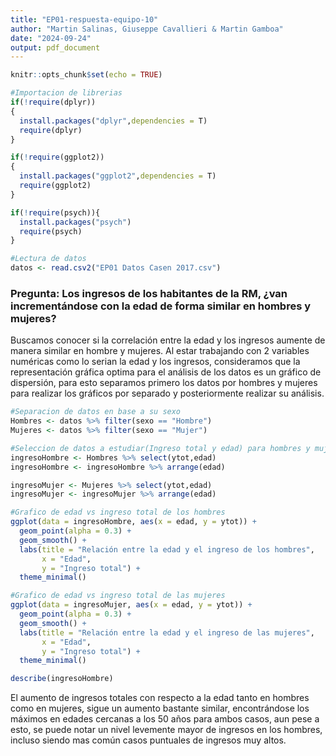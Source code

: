 ```yaml
---
title: "EP01-respuesta-equipo-10"
author: "Martin Salinas, Giuseppe Cavallieri & Martin Gamboa"
date: "2024-09-24"
output: pdf_document
---
```


```r
knitr::opts_chunk$set(echo = TRUE)
```

```r
#Importacion de librerias
if(!require(dplyr))
{
  install.packages("dplyr",dependencies = T)
  require(dplyr)
}

if(!require(ggplot2))
{
  install.packages("ggplot2",dependencies = T)
  require(ggplot2)
}

if(!require(psych)){
  install.packages("psych")
  require(psych)
}

```


```r
#Lectura de datos
datos <- read.csv2("EP01 Datos Casen 2017.csv")
```

### Pregunta: Los ingresos de los habitantes de la RM, ¿van incrementándose con la edad de forma similar en hombres y mujeres?

Buscamos conocer si la correlación entre la edad y los ingresos aumente de manera similar en hombre y mujeres. Al estar trabajando con 2 variables numéricas como lo serian la edad y los ingresos, consideramos que la representación gráfica optima para el análisis de los datos es un gráfico de dispersión, para esto separamos primero los datos por hombres y mujeres para realizar los gráficos por separado y posteriormente realizar su análisis.

```r

#Separacion de datos en base a su sexo
Hombres <- datos %>% filter(sexo == "Hombre")
Mujeres <- datos %>% filter(sexo == "Mujer")

#Seleccion de datos a estudiar(Ingreso total y edad) para hombres y mujeres
ingresoHombre <- Hombres %>% select(ytot,edad)
ingresoHombre <- ingresoHombre %>% arrange(edad)

ingresoMujer <- Mujeres %>% select(ytot,edad)
ingresoMujer <- ingresoMujer %>% arrange(edad)

#Grafico de edad vs ingreso total de los hombres
ggplot(data = ingresoHombre, aes(x = edad, y = ytot)) +
  geom_point(alpha = 0.3) +
  geom_smooth() +
  labs(title = "Relación entre la edad y el ingreso de los hombres",
       x = "Edad",
       y = "Ingreso total") +
  theme_minimal()

#Grafico de edad vs ingreso total de las mujeres
ggplot(data = ingresoMujer, aes(x = edad, y = ytot)) +
  geom_point(alpha = 0.3) +
  geom_smooth() +
  labs(title = "Relación entre la edad y el ingreso de las mujeres",
       x = "Edad",
       y = "Ingreso total") +
  theme_minimal()

describe(ingresoHombre)

```
El aumento de ingresos totales con respecto a la edad tanto en hombres como en mujeres, sigue un aumento bastante similar, encontrándose los máximos en edades cercanas a los 50 años para ambos casos, aun pese a esto, se puede notar un nivel levemente mayor de ingresos en los hombres, incluso siendo mas común casos puntuales de ingresos muy altos.

